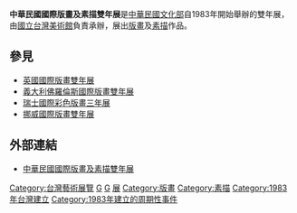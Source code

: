 {{Expert|“[[Portal:艺术|藝術主題]]”的[[绘画|绘画]]條目}}
'''中華民國國際版畫及素描雙年展'''是[[中華民國文化部|中華民國文化部]]自1983年開始舉辦的雙年展，由[[國立台灣美術館|國立台灣美術館]]負責承辦，展出[[版畫|版畫]]及[[素描|素描]]作品。

==參見==
*[[英國國際版畫雙年展|英國國際版畫雙年展]]
*[[義大利佛羅倫斯國際版畫雙年展|義大利佛羅倫斯國際版畫雙年展]]
*[[瑞士國際彩色版畫三年展|瑞士國際彩色版畫三年展]]
*[[挪威國際版畫雙年展|挪威國際版畫雙年展]]

==外部連結==
*[https://printbiennial.ntmofa.gov.tw/ 中華民國國際版畫及素描雙年展]{{Wayback|url=https://printbiennial.ntmofa.gov.tw/ |date=20200611154634 }}

{{Paint-stub}}

[[Category:台灣藝術展覽|Category:台灣藝術展覽]]
[[Category:雙年展|G]]
[[Category:中华民国绘画|G]]
[[Category:國立台灣美術館|展]]
[[Category:版畫|Category:版畫]]
[[Category:素描|Category:素描]]
[[Category:1983年台灣建立|Category:1983年台灣建立]]
[[Category:1983年建立的周期性事件|Category:1983年建立的周期性事件]]